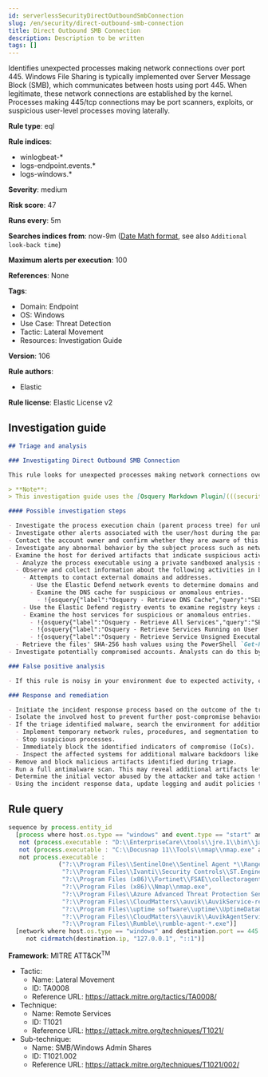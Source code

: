 ```yaml
---
id: serverlessSecurityDirectOutboundSmbConnection
slug: /en/security/direct-outbound-smb-connection
title: Direct Outbound SMB Connection
description: Description to be written
tags: []
---
```


<div id="direct-outbound-smb-connection"></div>

Identifies unexpected processes making network connections over port 445. Windows File Sharing is typically implemented over Server Message Block (SMB), which communicates between hosts using port 445. When legitimate, these network connections are established by the kernel. Processes making 445/tcp connections may be port scanners, exploits, or suspicious user-level processes moving laterally.

**Rule type**: eql

**Rule indices**:

* winlogbeat-*
* logs-endpoint.events.*
* logs-windows.*

**Severity**: medium

**Risk score**: 47

**Runs every**: 5m

**Searches indices from**: now-9m ([Date Math format](((ref))/common-options.html#date-math), see also <DocLink id="serverlessSecurityRulesUiCreate" section="set-the-rules-schedule">`Additional look-back time`</DocLink>)

**Maximum alerts per execution**: 100

**References**: None

**Tags**:

* Domain: Endpoint
* OS: Windows
* Use Case: Threat Detection
* Tactic: Lateral Movement
* Resources: Investigation Guide

**Version**: 106

**Rule authors**:

* Elastic

**Rule license**: Elastic License v2

## Investigation guide

```markdown
## Triage and analysis

### Investigating Direct Outbound SMB Connection

This rule looks for unexpected processes making network connections over port 445. Windows file sharing is typically implemented over Server Message Block (SMB), which communicates between hosts using port 445. When legitimate, these network connections are established by the kernel (PID 4). Occurrences of non-system processes using this port can indicate port scanners, exploits, and tools used to move laterally on the environment.

> **Note**:
> This investigation guide uses the [Osquery Markdown Plugin](((security-guide))/invest-guide-run-osquery.html) introduced in Elastic Stack version 8.5.0. Older Elastic Stack versions will display unrendered Markdown in this guide.

#### Possible investigation steps

- Investigate the process execution chain (parent process tree) for unknown processes. Examine their executable files for prevalence, whether they are located in expected locations, and if they are signed with valid digital signatures.
- Investigate other alerts associated with the user/host during the past 48 hours.
- Contact the account owner and confirm whether they are aware of this activity.
- Investigate any abnormal behavior by the subject process such as network connections, registry or file modifications, and any spawned child processes.
- Examine the host for derived artifacts that indicate suspicious activities:
  - Analyze the process executable using a private sandboxed analysis system.
  - Observe and collect information about the following activities in both the sandbox and the alert subject host:
    - Attempts to contact external domains and addresses.
      - Use the Elastic Defend network events to determine domains and addresses contacted by the subject process by filtering by the process' `process.entity_id`.
      - Examine the DNS cache for suspicious or anomalous entries.
        - !{osquery{"label":"Osquery - Retrieve DNS Cache","query":"SELECT * FROM dns_cache"}}
    - Use the Elastic Defend registry events to examine registry keys accessed, modified, or created by the related processes in the process tree.
    - Examine the host services for suspicious or anomalous entries.
      - !{osquery{"label":"Osquery - Retrieve All Services","query":"SELECT description, display_name, name, path, pid, service_type, start_type, status, user_account FROM services"}}
      - !{osquery{"label":"Osquery - Retrieve Services Running on User Accounts","query":"SELECT description, display_name, name, path, pid, service_type, start_type, status, user_account FROM services WHERE\nNOT (user_account LIKE '%LocalSystem' OR user_account LIKE '%LocalService' OR user_account LIKE '%NetworkService' OR\nuser_account == null)\n"}}
      - !{osquery{"label":"Osquery - Retrieve Service Unsigned Executables with Virustotal Link","query":"SELECT concat('https://www.virustotal.com/gui/file/', sha1) AS VtLink, name, description, start_type, status, pid,\nservices.path FROM services JOIN authenticode ON services.path = authenticode.path OR services.module_path =\nauthenticode.path JOIN hash ON services.path = hash.path WHERE authenticode.result != 'trusted'\n"}}
  - Retrieve the files' SHA-256 hash values using the PowerShell `Get-FileHash` cmdlet and search for the existence and reputation of the hashes in resources like VirusTotal, Hybrid-Analysis, CISCO Talos, Any.run, etc.
- Investigate potentially compromised accounts. Analysts can do this by searching for login events (for example, 4624) to the target host after the registry modification.

### False positive analysis

- If this rule is noisy in your environment due to expected activity, consider adding exceptions — preferably with a combination of user and command line conditions.

### Response and remediation

- Initiate the incident response process based on the outcome of the triage.
- Isolate the involved host to prevent further post-compromise behavior.
- If the triage identified malware, search the environment for additional compromised hosts.
  - Implement temporary network rules, procedures, and segmentation to contain the malware.
  - Stop suspicious processes.
  - Immediately block the identified indicators of compromise (IoCs).
  - Inspect the affected systems for additional malware backdoors like reverse shells, reverse proxies, or droppers that attackers could use to reinfect the system.
- Remove and block malicious artifacts identified during triage.
- Run a full antimalware scan. This may reveal additional artifacts left in the system, persistence mechanisms, and malware components.
- Determine the initial vector abused by the attacker and take action to prevent reinfection through the same vector.
- Using the incident response data, update logging and audit policies to improve the mean time to detect (MTTD) and the mean time to respond (MTTR).

```

## Rule query

```js
sequence by process.entity_id
  [process where host.os.type == "windows" and event.type == "start" and process.pid != 4 and
   not (process.executable : "D:\\EnterpriseCare\\tools\\jre.1\\bin\\java.exe" and process.args : "com.emeraldcube.prism.launcher.Invoker") and
   not (process.executable : "C:\\Docusnap 11\\Tools\\nmap\\nmap.exe" and process.args : "smb-os-discovery.nse") and
   not process.executable :
              ("?:\\Program Files\\SentinelOne\\Sentinel Agent *\\Ranger\\SentinelRanger.exe",
               "?:\\Program Files\\Ivanti\\Security Controls\\ST.EngineHost.exe",
               "?:\\Program Files (x86)\\Fortinet\\FSAE\\collectoragent.exe",
               "?:\\Program Files (x86)\\Nmap\\nmap.exe",
               "?:\\Program Files\\Azure Advanced Threat Protection Sensor\\*\\Microsoft.Tri.Sensor.exe",
               "?:\\Program Files\\CloudMatters\\auvik\\AuvikService-release-*\\AuvikService.exe",
               "?:\\Program Files\\uptime software\\uptime\\UptimeDataCollector.exe",
               "?:\\Program Files\\CloudMatters\\auvik\\AuvikAgentService.exe",
               "?:\\Program Files\\Rumble\\rumble-agent-*.exe")]
  [network where host.os.type == "windows" and destination.port == 445 and process.pid != 4 and
     not cidrmatch(destination.ip, "127.0.0.1", "::1")]

```

**Framework**: MITRE ATT&CK<sup>TM</sup>

* Tactic:
    * Name: Lateral Movement
    * ID: TA0008
    * Reference URL: https://attack.mitre.org/tactics/TA0008/
* Technique:
    * Name: Remote Services
    * ID: T1021
    * Reference URL: https://attack.mitre.org/techniques/T1021/
* Sub-technique:
    * Name: SMB/Windows Admin Shares
    * ID: T1021.002
    * Reference URL: https://attack.mitre.org/techniques/T1021/002/

